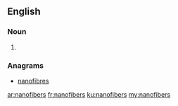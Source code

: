 ==English==

===Noun===
{{head|en|plural}}

# {{plural of|nanofiber|lang=en|nocat=1}}

===Anagrams===
* [[nanofibres#English|nanofibres]]

[[ar:nanofibers]]
[[fr:nanofibers]]
[[ku:nanofibers]]
[[my:nanofibers]]